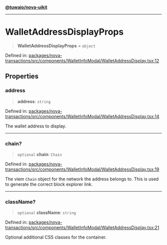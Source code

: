 [**@tuwaio/nova-uikit**](../../../README.md)

***

# WalletAddressDisplayProps

> **WalletAddressDisplayProps** = `object`

Defined in: [packages/nova-transactions/src/components/WalletInfoModal/WalletAddressDisplay.tsx:12](https://github.com/TuwaIO/nova-uikit/blob/08eba8ae8d3f95b682badea39f500181ab46fa0d/packages/nova-transactions/src/components/WalletInfoModal/WalletAddressDisplay.tsx#L12)

## Properties

### address

> **address**: `string`

Defined in: [packages/nova-transactions/src/components/WalletInfoModal/WalletAddressDisplay.tsx:14](https://github.com/TuwaIO/nova-uikit/blob/08eba8ae8d3f95b682badea39f500181ab46fa0d/packages/nova-transactions/src/components/WalletInfoModal/WalletAddressDisplay.tsx#L14)

The wallet address to display.

***

### chain?

> `optional` **chain**: `Chain`

Defined in: [packages/nova-transactions/src/components/WalletInfoModal/WalletAddressDisplay.tsx:19](https://github.com/TuwaIO/nova-uikit/blob/08eba8ae8d3f95b682badea39f500181ab46fa0d/packages/nova-transactions/src/components/WalletInfoModal/WalletAddressDisplay.tsx#L19)

The viem `Chain` object for the network the address belongs to.
This is used to generate the correct block explorer link.

***

### className?

> `optional` **className**: `string`

Defined in: [packages/nova-transactions/src/components/WalletInfoModal/WalletAddressDisplay.tsx:21](https://github.com/TuwaIO/nova-uikit/blob/08eba8ae8d3f95b682badea39f500181ab46fa0d/packages/nova-transactions/src/components/WalletInfoModal/WalletAddressDisplay.tsx#L21)

Optional additional CSS classes for the container.
